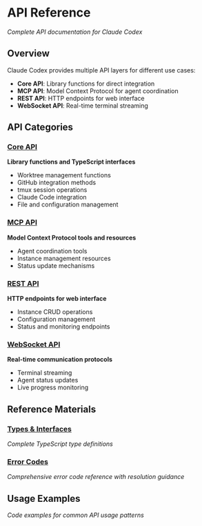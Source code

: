 # API Reference

*Complete API documentation for Claude Codex*

## Overview

Claude Codex provides multiple API layers for different use cases:
- **Core API**: Library functions for direct integration
- **MCP API**: Model Context Protocol for agent coordination
- **REST API**: HTTP endpoints for web interface
- **WebSocket API**: Real-time terminal streaming

## API Categories

### [Core API](core-api.md)
**Library functions and TypeScript interfaces**
- Worktree management functions
- GitHub integration methods
- tmux session operations
- Claude Code integration
- File and configuration management

### [MCP API](mcp-api.md)
**Model Context Protocol tools and resources**
- Agent coordination tools
- Instance management resources
- Status update mechanisms

### [REST API](rest-api.md)
**HTTP endpoints for web interface**
- Instance CRUD operations
- Configuration management
- Status and monitoring endpoints

### [WebSocket API](websocket-api.md)
**Real-time communication protocols**
- Terminal streaming
- Agent status updates
- Live progress monitoring

## Reference Materials

### [Types & Interfaces](types.md)
*Complete TypeScript type definitions*

### [Error Codes](error-codes.md)
*Comprehensive error code reference with resolution guidance*

## Usage Examples

*Code examples for common API usage patterns*